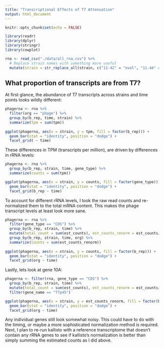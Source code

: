 ```yaml
---
title: "Transcriptional Effects of T7 Attenuation"
output: html_document
---
```


```r
knitr::opts_chunk$set(echo = FALSE)

library(readr)
library(dplyr)
library(stringr)
library(cowplot)

rna <- read_csv("./data/all_rna.csv") %>%
  # Replace strain names with something more useful
  mutate(strain = str_replace_all(strain, c("11-42" = "evol", "11-44" = "atten", "11-46" = "wt")))

```

## What proportion of transcripts are from T7?

At first glance, the abundance of T7 transcripts across strains and time points looks wildly different:

```r

phagerna <- rna %>% 
  filter(org == "phage") %>%
  group_by(b_rep, time, strain) %>%
  summarize(tpm = sum(tpm))
  
ggplot(phagerna, aes(x = strain, y = tpm, fill = factor(b_rep))) + 
  geom_bar(stat = "identity", position = "dodge") + 
  facet_grid( ~ time)
```

These differences in TPM (transcripts per million), are driven by differences in rRNA levels:

```r

phagerna <- rna %>%
  group_by(b_rep, strain, time, gene_type) %>%
  summarize(counts = sum(tpm))

ggplot(phagerna, aes(x = strain, y = counts, fill = factor(gene_type))) + 
  geom_bar(stat = "identity", position = "dodge") + 
  facet_grid(b_rep ~ time)

```

To account for different rRNA levels, I took the raw read counts and re-normalized them to the total mRNA content. This makes the phage transcript levels at least look more sane.

```r
phagerna <- rna %>% 
  filter(gene_type == "CDS") %>%
  group_by(b_rep, strain, time) %>%
  mutate(total_count = sum(est_counts), est_counts_renorm = est_counts/total_count) %>% 
  group_by(b_rep, strain, time, org) %>%
  summarize(counts = sum(est_counts_renorm))
  
ggplot(phagerna, aes(x = strain, y = counts, fill = factor(b_rep))) + 
  geom_bar(stat = "identity", position = "dodge") + 
  facet_grid(org ~ time)
```

Lastly, lets look at gene 10A:

```r

phagerna <- filter(rna, gene_type == "CDS") %>%
  group_by(b_rep, strain, time) %>%
  mutate(total_count = sum(est_counts), est_counts_renorm = est_counts/total_count) %>%
  filter(gene_name == "T7p45")

ggplot(phagerna, aes(x = strain, y = est_counts_renorm, fill = factor(b_rep))) + 
  geom_bar(stat = "identity", position = "dodge") + 
  facet_grid(org ~ time)

```

Any individual genes still look somewhat noisy. This could have to do with the timing, or maybe a more sophisticated normalization method is required. Next, I plan to re-run kallisto with a reference transcriptome that doesn't contain any rRNA genes to see if kallisto's normalization is better than simply summing the estimated counts as I did above.
